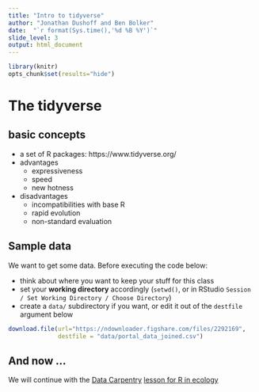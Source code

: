 ```yaml
---
title: "Intro to tidyverse"
author: "Jonathan Dushoff and Ben Bolker"
date:  "`r format(Sys.time(),'%d %B %Y')`"
slide_level: 3
output: html_document
---
```



```r
library(knitr)
opts_chunk$set(results="hide")  
```

# The tidyverse

## basic concepts

- a set of R packages: https://www.tidyverse.org/
- advantages
    - expressiveness
    - speed
	- new hotness
- disadvantages
    - incompatibilities with base R
	- rapid evolution
	- non-standard evaluation

## Sample data

We want to get some data. Before executing the code below:

- think about where you want to keep your stuff for this class
- set your **working directory** accordingly (`setwd()`, or in RStudio `Session / Set Working Directory / Choose Directory`)
- create a `data/` subdirectory if you want, or edit it out of the `destfile` argument below

```r
download.file(url="https://ndownloader.figshare.com/files/2292169",
              destfile = "data/portal_data_joined.csv")
```

## And now ...

We will continue with the [Data Carpentry](https://datacarpentry.org/) [lesson for R in ecology](https://datacarpentry.org/R-ecology-lesson/)

